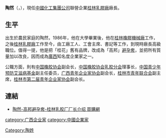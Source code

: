 '''陶然'''（'''{{lang-en|Tao Ran}}'''，{{bd|1963年}}），現任[[中國化工集團公司|中國化工集團公司]]聯營企業[[桂林乳膠廠|桂林乳膠廠]]廠長。

==生平==
出生於農民家庭的陶然，1986年，他在大學畢業後，他在[[桂林橡膠機械廠|桂林橡膠機械廠]]工作，之後[[桂林乳膠廠|桂林乳膠廠]]工作至今，由工廠工人、工會主席、書記等工作，到現時廠長高級職位。值得一提，他是把「桂花」舊有品牌，改成為「高邦」[[避孕套|避孕套]]，並把所有質量加以改良，因而成為[[廣西|廣西]]知名度企業家之一。

公職方面，則有[[中国橡胶协会|中国橡胶协会]]副会长，[[中国橡胶协会乳胶分会|中国橡胶协会乳胶分会]]理事长，[[中国青少年预防艾滋病基金|中国青少年预防艾滋病基金]]副主任委员，[[广西青年企业家协会|广西青年企业家协会]]副会长，[[桂林市青年联合会|桂林市青年联合会]]副主席，[[桂林市第二届青年企业家协会|桂林市第二届青年企业家协会]]副会长。

==連結==
*[http://www.maigoo.cn/maigoocms/2009/1202/rymrtr.html 陶然-高邦避孕套-桂林乳胶厂厂长介绍 買購網]{{dead link|date=2018年5月 |bot=InternetArchiveBot |fix-attempted=yes }}

{{DEFAULTSORT:T}}
[[category:广西企业家|category:广西企业家]]
[[category:中國企業家|category:中國企業家]]
[[Category:陶姓|Category:陶姓]]